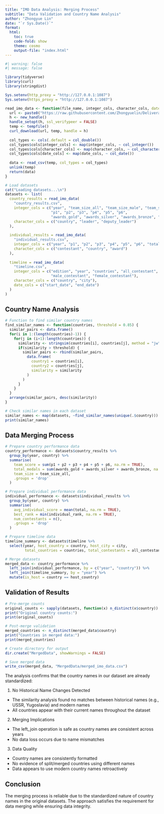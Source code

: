 ```yaml
---
title: "IMO Data Analysis: Merging Process"
subtitle: "Data Validation and Country Name Analysis"
author: "Zhongyue Lin"
date: "`r Sys.Date()`"
format:
  html:
    toc: true
    code-fold: show
    theme: cosmo
    output-file: "index.html"
---
```


```r
#| warning: false
#| message: false

library(tidyverse)
library(curl)
library(stringdist)

Sys.setenv(http_proxy = "http://127.0.0.1:1087")
Sys.setenv(https_proxy = "http://127.0.0.1:1087")

read_imo_data <- function(file_name, integer_cols, character_cols, date_cols = c()) {
  url <- paste0("https://raw.githubusercontent.com/Zhongyuelin/Deliverable01-Collecting-raw-data-/main/IMO_data/", file_name)
  h <- new_handle()
  handle_setopt(h, ssl_verifypeer = FALSE)
  temp <- tempfile()
  curl_download(url, temp, handle = h)
  
  col_types <- cols(.default = col_double())
  col_types$cols[integer_cols] <- map(integer_cols, ~ col_integer())
  col_types$cols[character_cols] <- map(character_cols, ~ col_character())
  col_types$cols[date_cols] <- map(date_cols, ~ col_date())
  
  data <- read_csv(temp, col_types = col_types)
  unlink(temp)
  return(data)
}

# Load datasets
cat("Loading datasets...\n")
datasets <- list(
  country_results = read_imo_data(
    "country_results.csv",
    integer_cols = c("year", "team_size_all", "team_size_male", "team_size_female",
                     "p1", "p2", "p3", "p4", "p5", "p6",
                     "awards_gold", "awards_silver", "awards_bronze", "awards_honorable_mentions"),
    character_cols = c("country", "leader", "deputy_leader")
  ),
  
  individual_results = read_imo_data(
    "individual_results.csv",
    integer_cols = c("year", "p1", "p2", "p3", "p4", "p5", "p6", "total", "individual_rank"),
    character_cols = c("contestant", "country", "award")
  ),
  
  timeline = read_imo_data(
    "timeline.csv",
    integer_cols = c("edition", "year", "countries", "all_contestant",
                     "male_contestant", "female_contestant"),
    character_cols = c("country", "city"),
    date_cols = c("start_date", "end_date")
  )
)
```

## Country Name Analysis

```r
# Function to find similar country names
find_similar_names <- function(countries, threshold = 0.85) {
  similar_pairs <- data.frame()
  for(i in 1:(length(countries)-1)) {
    for(j in (i+1):length(countries)) {
      similarity <- stringsim(countries[i], countries[j], method = "jw")
      if(similarity > threshold) {
        similar_pairs <- rbind(similar_pairs,
          data.frame(
            country1 = countries[i],
            country2 = countries[j],
            similarity = similarity
          )
        )
      }
    }
  }
  arrange(similar_pairs, desc(similarity))
}

# Check similar names in each dataset
similar_names <- map(datasets, ~find_similar_names(unique(.$country)))
print(similar_names)
```

## Data Merging Process

```r
# Prepare country performance data
country_performance <- datasets$country_results %>%
  group_by(year, country) %>%
  summarise(
    team_score = sum(p1 + p2 + p3 + p4 + p5 + p6, na.rm = TRUE),
    total_medals = sum(awards_gold + awards_silver + awards_bronze, na.rm = TRUE),
    team_size = team_size_all,
    .groups = 'drop'
  )

# Prepare individual performance data
individual_performance <- datasets$individual_results %>%
  group_by(year, country) %>%
  summarise(
    avg_individual_score = mean(total, na.rm = TRUE),
    best_rank = min(individual_rank, na.rm = TRUE),
    num_contestants = n(),
    .groups = 'drop'
  )

# Prepare timeline data
timeline_summary <- datasets$timeline %>%
  select(year, host_country = country, host_city = city,
         total_countries = countries, total_contestants = all_contestant)

# Merge datasets
merged_data <- country_performance %>%
  left_join(individual_performance, by = c("year", "country")) %>%
  left_join(timeline_summary, by = "year") %>%
  mutate(is_host = country == host_country)
```

## Validation of Results

```r
# Pre-merge counts
original_counts <- sapply(datasets, function(x) n_distinct(x$country))
print("Original country counts:")
print(original_counts)

# Post-merge validation
merged_countries <- n_distinct(merged_data$country)
print("Countries in merged data:")
print(merged_countries)

# Create directory for output
dir.create("MergedData", showWarnings = FALSE)

# Save merged data
write_csv(merged_data, "MergedData/merged_imo_data.csv")
```
The analysis confirms that the country names in our dataset are already standardized:

1. No Historical Name Changes Detected
- The similarity analysis found no matches between historical names (e.g., USSR, Yugoslavia) and modern names
- All countries appear with their current names throughout the dataset

2. Merging Implications
- The left_join operation is safe as country names are consistent across years
- No data loss occurs due to name mismatches

3. Data Quality
- Country names are consistently formatted
- No evidence of split/merged countries using different names
- Data appears to use modern country names retroactively

## Conclusion
The merging process is reliable due to the standardized nature of country names in the original datasets. The approach satisfies the requirement for data merging while ensuring data integrity.